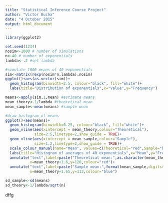 ```yaml
---
title: "Statistical Inference Course Project"
author: "Victor Bucha"
date: "4 October 2015"
output: html_document
---
```

```R
library(ggplot2)
```

```R
set.seed(1234)
nosim<-1000 # number of simulations
n<-40 # number of exponentials
lambda<-.2 #set lambda

#simulate 1000 means of 40 exponentials
sim<-matrix(rexp(nosim*n,lambda),nosim)
ggplot()+aes(as.vector(sim))+
  geom_histogram(binwidth=2.5, colour="black", fill="white")+
  labs(title="Distribution of exponentials",x="Value",y="Frequency")
```

```R
means<-apply(sim,1,mean) #estimate means
mean_theory<-1/lambda #theoretical mean 
mean_sample<-mean(means) #sample mean 

#draw histogram of means
ggplot()+aes(means)+
  geom_histogram(binwidth=0.25, colour="black", fill="white")+
  geom_vline(aes(xintercept = mean_theory,colour="Theoretical"),
             size=2.5,linetype=2,show_guide = TRUE)+
  geom_vline(aes(xintercept = mean_sample,colour="Sample"),
             size=1.2,linetype=2,show_guide = TRUE)+
  scale_colour_manual(name="Mean", values=c(Theoretical="red",Sample="blue"))+
  labs(title="Histogram of averages of 40 exponentials",x="Mean",y="Frequency")+
  annotate("text",label=paste("Theoretical mean:",as.character(mean_theory)),
           x=mean_theory+1.6,y=120,colour="red")+
  annotate("text",label=paste("Sample mean:",format(mean_sample,digits=4)),
           x=mean_theory+1.65,y=113,colour="blue")
```

```R
sd_sample<-sd(means)
sd_theory<-1/lambda/sqrt(n)
```

dffg